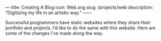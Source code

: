 —
title: Creating A Blog
icon: Web.svg
slug: /projects/web
description: “Digitizing my life in an artistic way.”
——

Successful programmers have static websites where they share their portfolio and projects. I’d like to do the same with this website. Here are some of the changes I’ve made along the way.